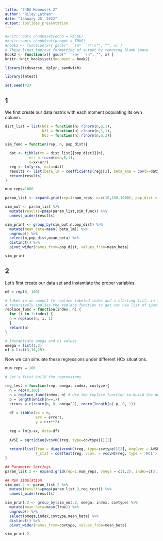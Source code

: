 ```yaml
---
title: "240A Homework 2"
author: "Riley Latham"
date: "January 25, 2022"
output: ioslides_presentation
---
```


```r

#knitr::opts_chunk$set(echo = FALSE)
#knitr::opts_chunk$set(prompt = TRUE)
#hook1 <- function(x){ gsub("```\n*```r*\n*", "", x) }
# These lines improve formatting of output by removing blank space
hook2 <- function(x){ gsub("```\n+```\n", "", x) }
knitr::knit_hooks$set(document = hook2)
```

```r
library(tidyverse, dplyr, sandwich)

library(lmtest)

set.seed(42)
```

## 1

We first create our data matrix with each moment populating its own column.

```r

dist_list = list(N01 = function(n) rlnorm(n,0,1),
                 N31 = function(n) rlnorm(n,3,1),
                 N03 = function(n) rlnorm(n,0,3))

sim_func = function(rep, n, pop_dist){
  
  dat <- tibble(xx = dist_list[[pop_dist]](n),
           err = rnorm(n=n,0,1),
           y=xx+err)
  reg <- lm(y~xx, data=dat)
  results <- list(beta_lm = coefficients(reg)[2], beta_ana = cov(x=dat$xx, y=dat$y)/var(x=dat$xx))
  return(results)
}

num_reps=1000

param_list <- expand.grid(rep=1:num_reps, n=c(10,100,1000), pop_dist = c("N01", "N31", "N03")) 

sim_out <- param_list %>%
  mutate(results=pmap(param_list,sim_func)) %>%
  unnest_wider(results) 

sim_print <- group_by(sim_out,n,pop_dist) %>%
  mutate(mean_beta=mean( beta_lm)) %>%
  ungroup() %>%
  select(n,pop_dist,mean_beta) %>%
  distinct() %>%
  pivot_wider(names_from=pop_dist, values_from=mean_beta)

sim_print

```

## 2

Let's first create our data set and instantiate the proper variables.

```r
n0 = rep(0, 100)

# takes in an amount to replace labeled index and a starting list, in this case as vector of 100 zeros.
# recursively applies the replace function to get our new list of sparse dummy variables.
replace_func = function(index, n) {
  for (i in 1:index) {
  n = replace(n, i, 1)
  }
  return(n)
}

# Instantiate omega and n1 values
omega = list(1,2)
n1 = list(3,10,25)
```

Now we can simulate these regressions under different HCx situations.

```r

num_reps = 100

# Let's first build the regressions

reg_test = function(rep, omega, index, covtype){
  n = rep(0,100)
  n = replace_func(index, n) # Use the replace function to build the dummy vector
  p = length(which(n==1))
  errors = c(rnorm(p, 0, omega^2), rnorm(length(n)-p, 0, 1))
  
  df = tibble(xx = n,
              err = errors,
              y = err**2)
  
  reg = lm(y~xx, data=df)
  
  AVSE = sqrt(diag(vcovHC(reg, type=covtype)))[2]
  
  return(list(True = diag(vcovHC(reg, type=covtype))[2], AvgOver = AVSE, 
              T_stat = coeftest(reg, vcov. = vcovHC(reg, type = 'HC1'))[6]))
}

## Parameter Settings
param_list.2 <- expand.grid(rep=1:num_reps, omega = c(1,2), index=c(3,10,25), covtype=list("const", "HC0", "HC1", "HC2"))

## Run simulation
sim_out.2 <- param_list.2 %>%
  mutate(results=pmap(param_list.2,reg_test)) %>%
  unnest_wider(results)

sim_print.2 <- group_by(sim_out.2, omega, index, covtype) %>%
  mutate(mean_beta=mean(True)) %>%
  ungroup() %>%
  select(omega,index,covtype,mean_beta) %>%
  distinct() %>%
  pivot_wider(names_from=covtype, values_from=mean_beta)

sim_print.2

```

